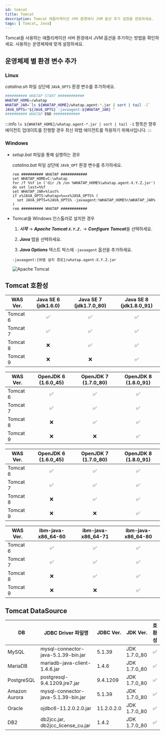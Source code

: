 ```yaml
---
id: tomcat
title: Tomcat
description: Tomcat 애플리케이션 서버 환경에서 JVM 옵션 추가 설정을 완료하세요.
tags: [ Tomcat, Java]
---
```


Tomcat을 사용하는 애플리케이션 서버 환경에서 JVM 옵션을 추가하는 방법을 확인하세요. 사용하는 운영체제에 맞게 설정하세요.

## 운영체제 별 환경 변수 추가

### **Linux**

*catalina.sh* 파일 상단에 ```JAVA_OPTS``` 환경 변수를 추가하세요.

```bash title='{Tomcat 설치 경로}/bin/catalina.sh' showLineNumbers
########## WHATAP START ############
WHATAP_HOME=/whatap
WHATAP_JAR=`ls ${WHATAP_HOME}/whatap.agent-*.jar | sort | tail -1`
JAVA_OPTS="${JAVA_OPTS} -javaagent:${WHATAP_JAR} "
########## WHATAP END ############
```

:::info
```ls ${WHATAP_HOME}/whatap.agent-*.jar | sort | tail -1``` 항목은 향후 에이전트 업데이트를 진행할 경우 최신 와탭 에이전트를 적용하기 위해서입니다.
:::

### **Windows**

* *setup.bat* 파일을 통해 실행하는 경우

  *catalina.bat* 파일 상단에 ```JAVA_OPT``` 환경 변수를 추가하세요.

  ```batch title='{Tomcat 설치 경로}/bin/catalina.bat' {2} showLineNumbers
  rem ########## WHATAP ############
  set WHATAP_HOME=C:\whatap
  for /f %%f in ('dir /b /on %WHATAP_HOME%\whatap.agent-X.Y.Z.jar') do set last=%%f
  set WHATAP_JAR=%last%
  if x%JAVA_OPTS:whatap=%==x%JAVA_OPTS% (
    set JAVA_OPTS=%JAVA_OPTS% -javaagent:%WHATAP_HOME%\%WHATAP_JAR%
  )
  rem ########## WHATAP ############
  ```

* Tomcat을 Windows 인스톨러로 설치한 경우

  1. ***시작*** → ***Apache Tomcat ```X.Y.Z.```*** → ***Configure Tomcat***을 선택하세요.

  1. ***Java*** 탭을 선택하세요.

  1. ***Java Options*** 텍스트 박스에 ```-javaagent``` 옵션을 추가하세요.

  ```text
  -javaagent:{와탭 설치 경로}/whatap.agent-X.Y.Z.jar
  ```

  ![Apache Tomcat](https://img.whatap.io/media/images/tomcat-win.png)

## Tomcat 호환성

| WAS Ver. | Java SE 6 (jdk1.6.0) | Java SE 7 (jdk1.7.0_80) | Java SE 8 (jdk1.8.0_91) |
| -------- | :------------------: | :---------------------: | :---------------------: |
| Tomcat 6 | ✅                   | ✅                      | ✅                      |
| Tomcat 7 | ✅                   | ✅                      | ✅                      |
| Tomcat 8 | ❌                   | ✅                      | ✅                      |
| Tomcat 9 | ❌                   | ❌                      | ✅                      |

| WAS Ver. | OpenJDK 6 (1.6.0_45) | OpenJDK 7 (1.7.0_80) | OpenJDK 8 (1.8.0_91) |
| -------- | :------------------: | :------------------: | :------------------: |
| Tomcat 6 | ✅                   | ✅                   | ✅                   |
| Tomcat 7 | ✅                   | ✅                   | ✅                   |
| Tomcat 8 | ❌                   | ✅                   | ✅                   |
| Tomcat 9 | ❌                   | ❌                   | ✅                   |

| WAS Ver. | OpenJDK 6 (1.6.0_45) | OpenJDK 7 (1.7.0_80) | OpenJDK 8 (1.8.0_91) |
| -------- | :------------------: | :------------------: | :------------------: |
| Tomcat 6 | ✅                   | ✅                   | ✅                   |
| Tomcat 7 | ✅                   | ✅                   | ✅                   |
| Tomcat 8 | ❌                   | ✅                   | ✅                   |
| Tomcat 9 | ❌                   | ❌                   | ✅                   |

| WAS Ver. | ibm-java-x86_64-60 | ibm-java-x86_64-71 | ibm-java-x86_64-80 |
| -------- | :----------------: | :----------------: | :----------------: |
| Tomcat 6 | ✅                 | ✅                 | ✅                 |
| Tomcat 7 | ✅                 | ✅                 | ✅                 |
| Tomcat 8 | ❌                 | ✅                 | ✅                 |
| Tomcat 9 | ❌                 | ❌                 | ✅                 |

## Tomcat DataSource
|DB|JDBC Driver 파일명|JDBC Ver.|JDK Ver.|호환성|
|--|--|--|--|:--:|
|MySQL|mysql-connector-java-5.1.39-bin.jar|5.1.39|JDK 1.7.0_80|✅|
|MariaDB|mariadb-java-client-1.4.6.jar|1.4.6|JDK 1.7.0_80|✅|
|PostgreSQL|postgresql-9.4.1209.jre7.jar|9.4.1209|JDK 1.7.0_80|✅|
|Amazon Aurora|mysql-connector-java-5.1.39-bin.jar|5.1.39|JDK 1.7.0_80|✅|
|Oracle|ojdbc6-11.2.0.2.0.jar|11.2.0.2.0|JDK 1.7.0_80|✅|
|DB2|db2jcc.jar, db2jcc_license_cu.jar|1.4.2|JDK 1.7.0_80|✅|